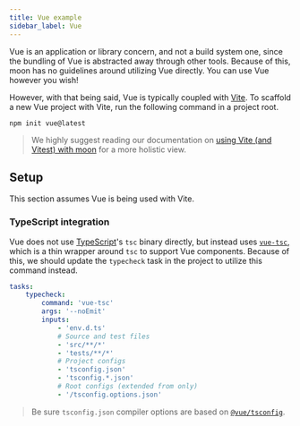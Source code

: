 ```yaml
---
title: Vue example
sidebar_label: Vue
---
```



Vue is an application or library concern, and not a build system one, since the bundling of Vue is
abstracted away through other tools. Because of this, moon has no guidelines around utilizing Vue
directly. You can use Vue however you wish!

However, with that being said, Vue is typically coupled with [Vite](https://vitejs.dev/). To
scaffold a new Vue project with Vite, run the following command in a project root.

```shell
npm init vue@latest
```

> We highly suggest reading our documentation on [using Vite (and Vitest) with moon](./vite) for a
> more holistic view.

## Setup

This section assumes Vue is being used with Vite.

### TypeScript integration

Vue does not use [TypeScript](./typescript)'s `tsc` binary directly, but instead uses
[`vue-tsc`](https://vuejs.org/guide/typescript/overview.html), which is a thin wrapper around `tsc`
to support Vue components. Because of this, we should update the `typecheck` task in the project to
utilize this command instead.

```yaml title="<project>/project.yml"
tasks:
	typecheck:
		command: 'vue-tsc'
		args: '--noEmit'
		inputs:
			- 'env.d.ts'
			# Source and test files
			- 'src/**/*'
			- 'tests/**/*'
			# Project configs
			- 'tsconfig.json'
			- 'tsconfig.*.json'
			# Root configs (extended from only)
			- '/tsconfig.options.json'
```

> Be sure `tsconfig.json` compiler options are based on
> [`@vue/tsconfig`](https://vuejs.org/guide/typescript/overview.html#configuring-tsconfig-json).
